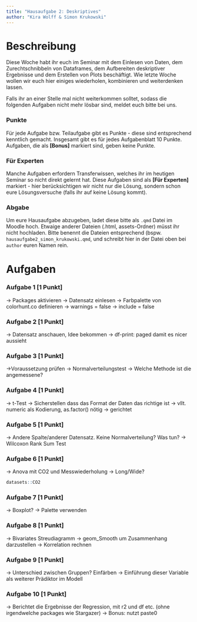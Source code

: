 ```yaml
---
title: "Hausaufgabe 2: Deskriptives"
author: "Kira Wolff & Simon Krukowski"
---
```


# Beschreibung

Diese Woche habt ihr euch im Seminar mit dem Einlesen von Daten, dem Zurechtschnibbeln von Dataframes, dem Aufbereiten deskriptiver Ergebnisse und dem Erstellen von Plots beschäftigt. Wie letzte Woche wollen wir euch hier einiges wiederholen, kombinieren und weiterdenken lassen.

Falls ihr an einer Stelle mal nicht weiterkommen solltet, sodass die folgenden Aufgaben nicht mehr lösbar sind, meldet euch bitte bei uns.

### Punkte

Für jede Aufgabe bzw. Teilaufgabe gibt es Punkte - diese sind entsprechend kenntlich gemacht. Insgesamt gibt es für jedes Aufgabenblatt 10 Punkte. Aufgaben, die als **\[Bonus\]** markiert sind, geben keine Punkte.

### Für Experten

Manche Aufgaben erfordern Transferwissen, welches ihr im heutigen Seminar so nicht direkt gelernt hat. Diese Aufgaben sind als **\[Für Experten\]** markiert - hier berücksichtigen wir nicht nur die Lösung, sondern schon eure Lösungsversuche (falls ihr auf keine Lösung kommt).

### Abgabe

Um eure Hausaufgabe abzugeben, ladet diese bitte als `.qmd` Datei im Moodle hoch. Etwaige anderer Dateien (.html, assets-Ordner) müsst ihr nicht hochladen. Bitte benennt die Dateien entsprechend (bspw. `hausaufgabe2_simon_krukowski.qmd`, und schreibt hier in der Datei oben bei `author` euren Namen rein.

# Aufgaben

### Aufgabe 1 \[1 Punkt\]

-> Packages aktivieren
-> Datensatz einlesen
-> Farbpalette von colorhunt.co definieren
-> warnings = false
-> include = false

### Aufgabe 2 \[1 Punkt\]

-> Datensatz anschauen, Idee bekommen
-> df-print: paged damit es nicer aussieht

### Aufgabe 3 \[1 Punkt\]

->Voraussetzung prüfen -\> Normalverteilungstest -\> Welche Methode ist die angemessene?

### Aufgabe 4 \[1 Punkt\]

-\> t-Test -\> Sicherstellen dass das Format der Daten das richtige ist -\> vllt. numeric als Kodierung, as.factor() nötig -\> gerichtet

### Aufgabe 5 \[1 Punkt\]

-\> Andere Spalte/anderer Datensatz. Keine Normalverteilung? Was tun? -\> Wilcoxon Rank Sum Test

### Aufgabe 6 \[1 Punkt\]

-> Anova mit CO2 und Messwiederholung
-> Long/Wide?
```r
datasets::CO2
```

### Aufgabe 7 \[1 Punkt\]

-> Boxplot?
-> Palette verwenden


### Aufgabe 8 \[1 Punkt\]

-> Bivariates Streudiagramm
-> geom_Smooth um Zusammenhang darzustellen
-> Korrelation rechnen

### Aufgabe 9 \[1 Punkt\]

-> Unterschied zwischen Gruppen? Einfärben
-> Einführung dieser Variable als weiterer Prädiktor im Modell

### Aufgabe 10 \[1 Punkt\]

-> Berichtet die Ergebnisse der Regression, mit r2 und df etc. (ohne irgendwelche packages wie Stargazer)
-> Bonus: nutzt paste0

